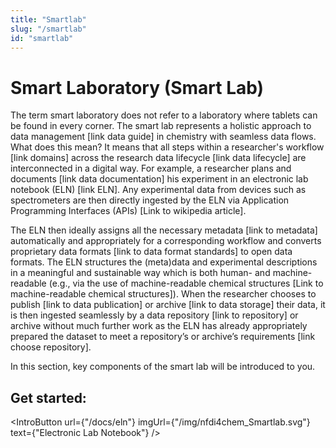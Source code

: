 ```yaml
---
title: "Smartlab"
slug: "/smartlab"
id: "smartlab"
---
```




# Smart Laboratory (Smart Lab)


The term smart laboratory does not refer to a laboratory where tablets can be found in every corner. The smart lab represents a holistic approach to data management [link data guide] in chemistry with seamless data flows. What does this mean? It means that all steps within a researcher's workflow [link domains] across the research data lifecycle [link data lifecycle] are interconnected in a digital way. For example, a researcher plans and documents [link data documentation] his experiment in an electronic lab notebook (ELN) [link ELN]. Any experimental data from devices such as spectrometers are then directly ingested by the ELN via Application Programming Interfaces (APIs) [Link to wikipedia article]. 

The ELN then ideally assigns all the necessary metadata [link to metadata] automatically and appropriately for a corresponding workflow and converts proprietary data formats [link to data format standards] to open data formats. The ELN structures the (meta)data and experimental descriptions in a meaningful and sustainable way which is both human- and machine-readable (e.g., via the use of machine-readable chemical structures [Link to machine-readable chemical structures]). When the researcher chooses to publish [link to data publication] or archive [link to data storage] their data, it is then ingested seamlessly by a data repository [link to repository] or archive without much further work as the ELN has already appropriately prepared the dataset to meet a repository’s or archive’s requirements [link choose repository]. 

In this section, key components of the smart lab will be introduced to you.

## Get started:

<IntroButton url={"/docs/eln"} imgUrl={"/img/nfdi4chem_Smartlab.svg"} text={"Electronic Lab Notebook"} />
